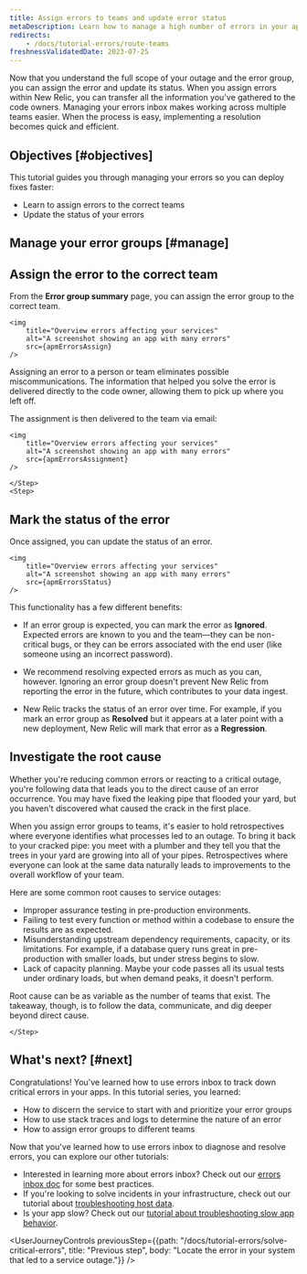 ```yaml
---
title: Assign errors to teams and update error status
metaDescription: Learn how to manage a high number of errors in your app.   
redirects:
    - /docs/tutorial-errors/route-teams 
freshnessValidatedDate: 2023-07-25
---
```






Now that you understand the full scope of your outage and the error group, you can assign the error and update its status. When you assign errors within New Relic, you can transfer all the information you've gathered to the code owners. Managing your errors inbox makes working across multiple teams easier. When the process is easy, implementing a resolution becomes quick and efficient. 

## Objectives [#objectives]

This tutorial guides you through managing your errors so you can deploy fixes faster:

* Learn to assign errors to the correct teams
* Update the status of your errors

## Manage your error groups [#manage]

<Steps>
    <Step>

## Assign the error to the correct team
        
From the **Error group summary** page, you can assign the error group to the correct team. 

    <img
        title="Overview errors affecting your services"
        alt="A screenshot showing an app with many errors"
        src={apmErrorsAssign}
    />  

Assigning an error to a person or team eliminates possible miscommunications. The information that helped you solve the error is delivered directly to the code owner, allowing them to pick up where you left off. 

The assignment is then delivered to the team via email:

    <img
        title="Overview errors affecting your services"
        alt="A screenshot showing an app with many errors"
        src={apmErrorsAssignment}
    />  

    </Step>
    <Step>

## Mark the status of the error 

Once assigned, you can update the status of an error. 

    <img
        title="Overview errors affecting your services"
        alt="A screenshot showing an app with many errors"
        src={apmErrorsStatus}
    />  

This functionality has a few different benefits:

* If an error group is expected, you can mark the error as **Ignored**. Expected errors are known to you and the team—they can be non-critical bugs, or they can be errors associated with the end user (like someone using an incorrect password). 
* We recommend resolving expected errors as much as you can, however. Ignoring an error group doesn't prevent New Relic from reporting the error in the future, which contributes to your data ingest. 
* New Relic tracks the status of an error over time. For example, if you mark an error group as **Resolved** but it appears at a later point with a new deployment, New Relic will mark that error as a **Regression**.


    </Step>
    <Step>

## Investigate the root cause

Whether you're reducing common errors or reacting to a critical outage, you're following data that leads you to the direct cause of an error occurrence. You may have fixed the leaking pipe that flooded your yard, but you haven't discovered what caused the crack in the first place. 

When you assign error groups to teams, it's easier to hold retrospectives where everyone identifies what processes led to an outage. To bring it back to your cracked pipe: you meet with a plumber and they tell you that the trees in your yard are growing into all of your pipes. Retrospectives where everyone can look at the same data naturally leads to improvements to the overall workflow of your team. 

Here are some common root causes to service outages:

* Improper assurance testing in pre-production environments. 
* Failing to test every function or method within a codebase to ensure the results are as expected.
* Misunderstanding upstream dependency requirements, capacity, or its limitations. For example, if a database query runs great in pre-production with smaller loads, but under stress begins to slow. 
* Lack of capacity planning. Maybe your code passes all its usual tests under ordinary loads, but when demand peaks, it doesn't perform. 

Root cause can be as variable as the number of teams that exist. The takeaway, though, is to follow the data, communicate, and dig deeper beyond direct cause. 

    </Step>
</Steps>

## What's next? [#next]

Congratulations! You've learned how to use errors inbox to track down critical errors in your apps. In this tutorial series, you learned:

* How to discern the service to start with and prioritize your error groups 
* How to use stack traces and logs to determine the nature of an error 
* How to assign error groups to different teams

Now that you've learned how to use errors inbox to diagnose and resolve errors, you can explore our other tutorials:

* Interested in learning more about errors inbox? Check out our [errors inbox doc](/docs/errors-inbox/errors-inbox) for some best practices.
* If you're looking to solve incidents in your infrastructure, check out our tutorial about [troubleshooting host data](/docs/tutorial-troubleshoot-infra-hosts/collect-your-data).
* Is your app slow? Check out our [tutorial about troubleshooting slow app behavior](/docs/tutorial-app-slow/root-causes).  

<UserJourneyControls
    previousStep={{path: "/docs/tutorial-errors/solve-critical-errors", title: "Previous step", body: "Locate the error in your system that led to a service outage."}}
/>